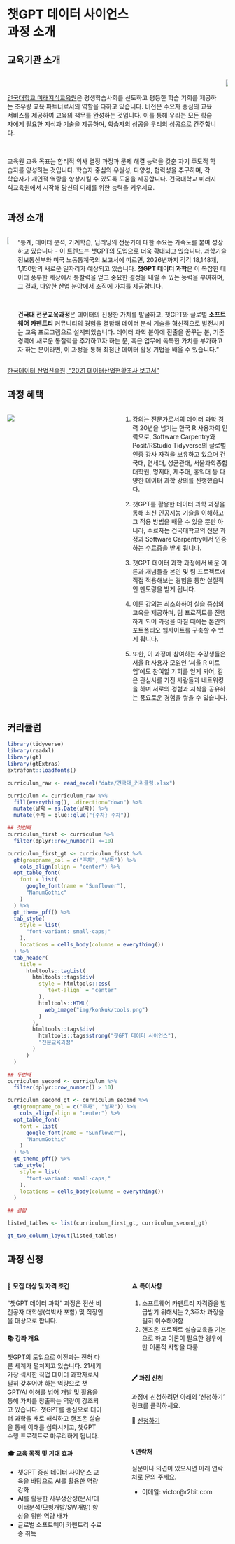 # 챗GPT 데이터 사이언스 <br> 과정 소개

## 교육기관 소개 {.smaller}

:::::{.columns}
:::{.column}

<br>

[건국대학교 미래지식교육원](https://edulife2.konkuk.ac.kr/)은 평생학습사회를 선도하고 평등한 학습 기회를 제공하는 초우량 교육 파트너로서의 역할을 다하고 있습니다. 비전은 수요자 중심의 교육 서비스를 제공하여 교육의 책무를 완성하는 것입니다. 이를 통해 우리는 모든 학습자에게 필요한 지식과 기술을 제공하며, 학습자의 성공을 우리의 성공으로 간주합니다.

<br>

교육원 교육 목표는 합리적 의사 결정 과정과 문제 해결 능력을 갖춘 자기 주도적 학습자를 양성하는 것입니다. 학습자 중심의 우월성, 다양성, 협력성을 추구하며, 각 학습자가 개인적 역량을 향상시킬 수 있도록 도움을 제공합니다. 건국대학교 미래지식교육원에서 시작해 당신의 미래를 위한 능력을 키우세요.
:::


:::{.column}

![](img/konkuk/konkuk_about.png)

:::

:::::

## 과정 소개 {.smaller}

:::::{.columns}
:::{.column}

![](img/konkuk/konkuk_ai_01.jpg)

:::

:::{.column}


"통계, 데이터 분석, 기계학습, 딥러닝의 전문가에 대한 수요는 가속도를 붙여 성장하고 있습니다 - 이 트렌드는 챗GPT의 도입으로 더욱 확대되고 있습니다. 과학기술정보통신부와 미국 노동통계국의 보고서에 따르면, 2026년까지 각각 18,148개, 1,150만의 새로운 일자리가 예상되고 있습니다. **챗GPT 데이터 과학**은 이 복잡한 데이터 풍부한 세상에서 통찰력을 얻고 중요한 결정을 내릴 수 있는 능력을 부여하며, 그 결과, 다양한 산업 분야에서 조직에 가치를 제공합니다.

<br>

**건국대 전문교육과정**은 데이터의 진정한 가치를 발굴하고, 챗GPT와 글로벌 **소프트웨어 카펜트리** 커뮤니티의 경험을 결합해 데이터 분석 기술을 혁신적으로 발전시키는 교육 프로그램으로 설계되었습니다. 데이터 과학 분야에 진출을 꿈꾸는 분, 기존 경력에 새로운 통찰력을 추가하고자 하는 분, 혹은 업무에 독특한 가치를 부가하고자 하는 분이라면, 이 과정을 통해 최첨단 데이터 활용 기법을 배울 수 있습니다."

:::

:::::


::: aside
[한국데이터 산업진흥원, "2021 데이터산업현황조사 보고서"](https://www.kdata.or.kr/kr/board/info_01/boardView.do?pageIndex=1&bbsIdx=33253&searchCondition=all&searchKeyword=)
:::


## 과정 혜택 {.smaller}

:::::{.columns}

:::{.column width="50%"}

![](img/konkuk/konkuk_ai_02.jpg)

:::

:::{.column width="50%"}

1. 강의는 전문가로서의 데이터 과학 경력 20년을 넘기는 한국 R 사용자회 인력으로, Software Carpentry와 Posit/RStudio Tidyverse의 글로벌 인증 강사 자격을 보유하고 있으며 건국대, 연세대, 성균관대, 서울과학종합대학원, 명지대, 제주대, 홍익대 등 다양한 데이터 과학 강의를 진행했습니다.

2. 챗GPT를 활용한 데이터 과학 과정을 통해 최신 인공지능 기술을 이해하고 그 적용 방법을 배울 수 있을 뿐만 아니라, 수료자는 건국대학교의 전문 과정과 Software Carpentry에서 인증하는 수료증을 받게 됩니다.

3. 챗GPT 데이터 과학 과정에서 배운 이론과 개념들을 본인 및 팀 프로젝트에 직접 적용해보는 경험을 통한 실질적인 멘토링을 받게 됩니다.

4. 이론 강의는 최소화하여 실습 중심의 교육을 제공하며, 팀 프로젝트를 진행하게 되어 과정을 마칠 때에는 본인의 포트폴리오 웹사이트를 구축할 수 있게 됩니다.

5. 또한, 이 과정에 참여하는 수강생들은 서울 R 사용자 모임인 '서울 R 미트업'에도 참여할 기회를 얻게 되어, 같은 관심사를 가진 사람들과 네트워킹을 하며 서로의 경험과 지식을 공유하는 풍요로운 경험을 쌓을 수 있습니다.


:::

:::::


## 커리큘럼 {.smaller}

```r
library(tidyverse)
library(readxl)
library(gt)
library(gtExtras)
extrafont::loadfonts()

curriculum_raw <- read_excel("data/건국대_커리큘럼.xlsx")

curriculum <- curriculum_raw %>% 
  fill(everything(), .direction="down") %>% 
  mutate(날짜 = as.Date(날짜)) %>% 
  mutate(주차 = glue::glue("{주차} 주차"))

## 첫번째
curriculum_first <- curriculum %>% 
  filter(dplyr::row_number() <=10)

curriculum_first_gt <- curriculum_first %>%   
  gt(groupname_col = c("주차", "날짜")) %>% 
    cols_align(align = "center") %>% 
  opt_table_font(
    font = list(
      google_font(name = "Sunflower"),
      "NanumGothic"
    )
  ) %>% 
  gt_theme_pff() %>% 
  tab_style(
    style = list(
      "font-variant: small-caps;"
    ),
    locations = cells_body(columns = everything())
  ) %>% 
  tab_header(
    title =
      htmltools::tagList(
        htmltools::tags$div(
          style = htmltools::css(
            `text-align` = "center"
          ),
          htmltools::HTML(
            web_image("img/konkuk/tools.png")
          )
        ),
        htmltools::tags$div(
          htmltools::tags$strong("챗GPT 데이터 사이언스"),
          "전문교육과정"
        )
      )
  )

## 두번째
curriculum_second <- curriculum %>% 
  filter(dplyr::row_number() > 10)

curriculum_second_gt <- curriculum_second %>%   
  gt(groupname_col = c("주차", "날짜")) %>% 
    cols_align(align = "center") %>% 
  opt_table_font(
    font = list(
      google_font(name = "Sunflower"),
      "NanumGothic"
    )
  ) %>% 
  gt_theme_pff() %>% 
  tab_style(
    style = list(
      "font-variant: small-caps;"
    ),
    locations = cells_body(columns = everything())
  ) 

## 결합

listed_tables <- list(curriculum_first_gt, curriculum_second_gt)

gt_two_column_layout(listed_tables)

```

## 과정 신청 {.smaller}

:::::{.columns}
:::{.column width="47.5%"}

#### 🎯  모집 대상 및 자격 조건

"챗GPT 데이터 과학" 과정은 전산 비전공자 대학생(석박사 포함) 및 직장인을 대상으로 합니다. 

#### 📚  강좌 개요

챗GPT의 도입으로 이전과는 전혀 다른 세계가 펼쳐지고 있습니다. 21세기 가장 섹시한 직업 데이터 과학자로서 필히 갖추어야 하는 역량으로 챗GPT/AI 이해를 넘어 개발 및 활용을 통해 가치를 창출하는 역량이 강조되고 있습니다. 챗GPT를 중심으로 데이터 과학을 새로 해석하고 핸즈온 실습을 통해 이해를 심화시키고, 챗GPT 수행 프로젝트로 마무리하게 됩니다.

#### 🎓  교육 목적 및 기대 효과

- 챗GPT 중심 데이터 사이언스 교육을 바탕으로 AI를 활용한 역량 강화
- AI를 활용한 사무생산성(문서/데이터분석/모형개발/SW개발) 향상을 위한 역량 배가
- 글로벌 소프트웨어 카펜트리 수료증 취득

:::

:::{.column width="5%"}

:::

:::{.column width="47.5%"}

#### ⚠️ 특이사항

1. 소프트웨어 카펜트리 자격증을 발급받기 위해서는 2,3주차 과정을 필히 이수해야함
2. 핸즈온 프로젝트 실습교육을 기본으로 하고 이론이 필요한 경우에만 이론적 사항을 다룸

<br>

#### 🖊️ 과정 신청

과정에 신청하려면 아래의 '신청하기' 링크를 클릭하세요.

📝 [신청하기](https://edulife2.konkuk.ac.kr/EdulifeS_New/Index)

<br>

#### 📞  연락처

질문이나 의견이 있으시면 아래 연락처로 문의 주세요.

- 이메일: victor@r2bit.com
:::

:::::

